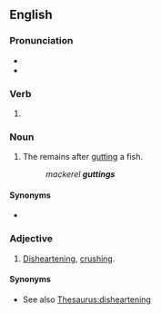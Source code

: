 ==English==
{{wikipedia}}

===Pronunciation===
* {{IPA|/ˈɡʌtɪŋ/|lang=en}}
* {{rhymes|ʌtɪŋ|lang=en}}

===Verb===
{{head|en|present participle}}

# {{present participle of|gut|lang=en|nocat=1}}

===Noun===
{{en-noun}}

# {{lb|en|chiefly|in the plural}} The remains after [[gut]]ting a fish.
#: ''mackerel '''guttings'''''

====Synonyms====
* {{l|en|guts}}

===Adjective===
{{en-adj}}

# {{lb|en|British}} [[disheartening|Disheartening]], [[crushing]].

====Synonyms====
* See also [[Thesaurus:disheartening]]